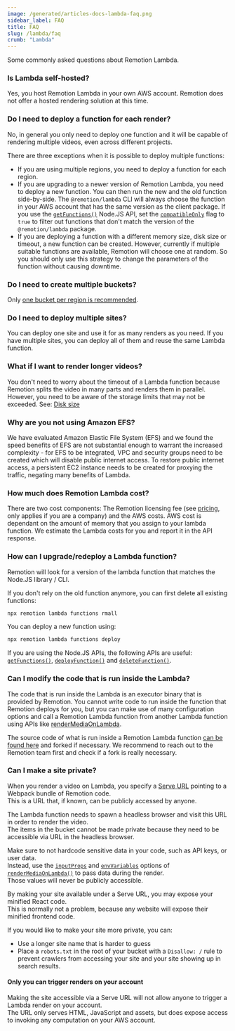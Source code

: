 ```yaml
---
image: /generated/articles-docs-lambda-faq.png
sidebar_label: FAQ
title: FAQ
slug: /lambda/faq
crumb: "Lambda"
---
```


Some commonly asked questions about Remotion Lambda.

### Is Lambda self-hosted?

Yes, you host Remotion Lambda in your own AWS account. Remotion does not offer a hosted rendering solution at this time.

### Do I need to deploy a function for each render?

No, in general you only need to deploy one function and it will be capable of rendering multiple videos, even across different projects.

There are three exceptions when it is possible to deploy multiple functions:

- If you are using multiple regions, you need to deploy a function for each region.
- If you are upgrading to a newer version of Remotion Lambda, you need to deploy a new function. You can then run the new and the old function side-by-side. The `@remotion/lambda` CLI will always choose the function in your AWS account that has the same version as the client package. If you use the [`getFunctions()`](/docs/lambda/getfunctions) Node.JS API, set the [`compatibleOnly`](/docs/lambda/getfunctions#compatibleonly) flag to `true` to filter out functions that don't match the version of the `@remotion/lambda` package.
- If you are deploying a function with a different memory size, disk size or timeout, a new function can be created. However, currently if multiple suitable functions are available, Remotion will choose one at random. So you should only use this strategy to change the parameters of the function without causing downtime.

### Do I need to create multiple buckets?

Only [one bucket per region is recommended](/docs/lambda/multiple-buckets).

### Do I need to deploy multiple sites?

You can deploy one site and use it for as many renders as you need. If you have multiple sites, you can deploy all of them and reuse the same Lambda function.

### What if I want to render longer videos?

You don't need to worry about the timeout of a Lambda function because Remotion splits the video in many parts and renders them in parallel. However, you need to be aware of the storage limits that may not be exceeded. See: [Disk size](/docs/lambda/disk-size)

### Why are you not using Amazon EFS?

We have evaluated Amazon Elastic File System (EFS) and we found the speed benefits of EFS are not substantial enough to warrant the increased complexity - for EFS to be integrated, VPC and security groups need to be created which will disable public internet access. To restore public internet access, a persistent EC2 instance needs to be created for proxying the traffic, negating many benefits of Lambda.

### How much does Remotion Lambda cost?

There are two cost components: The Remotion licensing fee (see [pricing](https://www.remotion.pro), only applies if you are a company) and the AWS costs. AWS cost is dependant on the amount of memory that you assign to your lambda function. We estimate the Lambda costs for you and report it in the API response.

### How can I upgrade/redeploy a Lambda function?

Remotion will look for a version of the lambda function that matches the Node.JS library / CLI.

If you don't rely on the old function anymore, you can first delete all existing functions:

```bash
npx remotion lambda functions rmall
```

You can deploy a new function using:

```bash
npx remotion lambda functions deploy
```

If you are using the Node.JS APIs, the following APIs are useful: [`getFunctions()`](/docs/lambda/getfunctions), [`deployFunction()`](/docs/lambda/deployfunction) and [`deleteFunction()`](/docs/lambda/deletefunction).

### Can I modify the code that is run inside the Lambda?

The code that is run inside the Lambda is an executor binary that is provided by Remotion. You cannot write code to run inside the function that Remotion deploys for you, but you can make use of many configuration options and call a Remotion Lambda function from another Lambda function using APIs like [renderMediaOnLambda](/docs/lambda/rendermediaonlambda).

The source code of what is run inside a Remotion Lambda function [can be found here](https://github.com/remotion-dev/remotion/blob/main/packages/lambda/src/functions/index.ts) and forked if necessary. We recommend to reach out to the Remotion team first and check if a fork is really necessary.

### Can I make a site private?

When you render a video on Lambda, you specify a [Serve URL](/docs/terminology/serve-url) pointing to a Webpack bundle of Remotion code.  
This is a URL that, if known, can be publicly accessed by anyone.  

The Lambda function needs to spawn a headless browser and visit this URL in order to render the video.  
The items in the bucket cannot be made private because they need to be accessible via URL in the headless browser.

Make sure to not hardcode sensitive data in your code, such as API keys, or user data.  
Instead, use the [`inputProps`](/docs/lambda/rendermediaonlambda#inputprops) and [`envVariables`](/docs/lambda/rendermediaonlambda#envvariables) options of [`renderMediaOnLambda()`](/docs/lambda/rendermediaonlambda) to pass data during the render.  
Those values will never be publicly accessible.  

By making your site available under a Serve URL, you may expose your minified React code.  
This is normally not a problem, because any website will expose their minified frontend code.  

If you would like to make your site more private, you can:

- Use a longer site name that is harder to guess
- Place a `robots.txt` in the root of your bucket with a `Disallow: /` rule to prevent crawlers from accessing your site and your site showing up in search results.

#### Only you can trigger renders on your account

Making the site accessible via a Serve URL will not allow anyone to trigger a Lambda render on your account.  
The URL only serves HTML, JavaScript and assets, but does expose access to invoking any computation on your AWS account.
